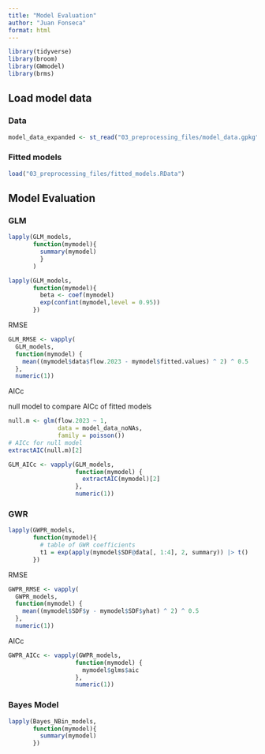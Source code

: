 ```yaml
---
title: "Model Evaluation"
author: "Juan Fonseca"
format: html
---
```


```r
library(tidyverse)
library(broom)
library(GWmodel)
library(brms)
```

## Load model data

### Data
```r
model_data_expanded <- st_read("03_preprocessing_files/model_data.gpkg")
```

### Fitted models

```r
load("03_preprocessing_files/fitted_models.RData")
```

## Model Evaluation

### GLM

```r
lapply(GLM_models,
       function(mymodel){
         summary(mymodel)
         }
       )
```


```r
lapply(GLM_models,
       function(mymodel){
         beta <- coef(mymodel)
         exp(confint(mymodel,level = 0.95))
       })
```

RMSE
```r
GLM_RMSE <- vapply(
  GLM_models,
  function(mymodel) {
    mean((mymodel$data$flow.2023 - mymodel$fitted.values) ^ 2) ^ 0.5
  },
  numeric(1))
```

AICc

null model to compare AICc of fitted models
```r
null.m <- glm(flow.2023 ~ 1,
              data = model_data_noNAs,
              family = poisson())
# AICc for null model
extractAIC(null.m)[2]
```


```r
GLM_AICc <- vapply(GLM_models,
                   function(mymodel) {
                     extractAIC(mymodel)[2]
                   },
                   numeric(1)) 
```


### GWR

```r
lapply(GWPR_models,
       function(mymodel){
         # table of GWR coefficients
         t1 = exp(apply(mymodel$SDF@data[, 1:4], 2, summary)) |> t()
       })
```


RMSE
```r
GWPR_RMSE <- vapply(
  GWPR_models,
  function(mymodel) {
    mean((mymodel$SDF$y - mymodel$SDF$yhat) ^ 2) ^ 0.5
  },
  numeric(1))
```


AICc
```r
GWPR_AICc <- vapply(GWPR_models,
                   function(mymodel) {
                     mymodel$glms$aic
                   },
                   numeric(1)) 
```


### Bayes Model
```r
lapply(Bayes_NBin_models,
       function(mymodel){
         summary(mymodel)
       })
```


```r

```


